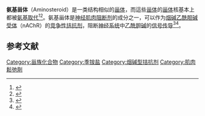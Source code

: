 '''氨基甾体'''（Aminosteroid）是一类结构相似的[[甾体|甾体]]，而這些[[甾体|甾体]]的[[甾体|甾体]]核基本上都被[[胺|氨基]][[取代基|取代]]<ref name="LinSmith2016">{{Cite book|last=Ted Lin|last2=Tim Smith|last3=Colin Pinnock|title=Fundamentals of Anaesthesia|url=https://books.google.com/books?id=o5y0DQAAQBAJ&pg=PA650|date=1 December 2016|publisher=Cambridge University Press|isbn=978-1-316-66678-4|pages=650–}}</ref><ref name="LemkeWilliams2012">{{Cite book|last=Thomas L. Lemke|last2=David A. Williams|title=Foye's Principles of Medicinal Chemistry|url=https://books.google.com/books?id=Sd6ot9ul-bUC&pg=PA336|date=24 January 2012|publisher=Lippincott Williams & Wilkins|isbn=978-1-60913-345-0|pages=336–337|access-date=2021-01-30|archive-date=2020-07-13|archive-url=https://web.archive.org/web/20200713221044/https://books.google.com/books?id=Sd6ot9ul-bUC&pg=PA336|dead-url=no}}</ref>。氨基甾体是[[神經肌肉阻斷劑|神经肌肉阻断剂]]的成分之一，可以作为[[菸鹼型乙醯膽鹼受體|烟碱乙酰胆碱受体]]（nAChR）的[[受体拮抗剂|竞争性拮抗剂]]，阻断[[神经系统|神经系统]]中[[乙酰胆碱|乙酰胆碱]]的[[细胞信号传送|信号传导]]<ref name="Dugdale2011">{{Cite book|last=Alexandra Dugdale|title=Veterinary Anaesthesia: Principles to Practice|url=https://books.google.com/books?id=0_7MRlsNbnoC&pg=PA144|date=28 November 2011|publisher=John Wiley & Sons|isbn=978-1-118-27933-5|pages=144–|access-date=2021-01-30|archive-date=2020-10-07|archive-url=https://web.archive.org/web/20201007211553/https://books.google.com/books?id=0_7MRlsNbnoC&pg=PA144|dead-url=no}}</ref><ref name="WHO2013">{{Cite web |url=https://www.who.int/medicines/services/inn/StemBook_2013_Final.pdf |title=存档副本 |access-date=2021-01-30 |archive-date=2017-08-09 |archive-url=https://web.archive.org/web/20170809174219/http://www.who.int/medicines/services/inn/StemBook_2013_Final.pdf |dead-url=no }}</ref>。

== 参考文献 ==
{{Reflist|2}}

[[Category:甾族化合物|Category:甾族化合物]]
[[Category:季铵盐|Category:季铵盐]]
[[Category:烟碱型拮抗剂|Category:烟碱型拮抗剂]]
[[Category:肌肉鬆弛劑|Category:肌肉鬆弛劑]]